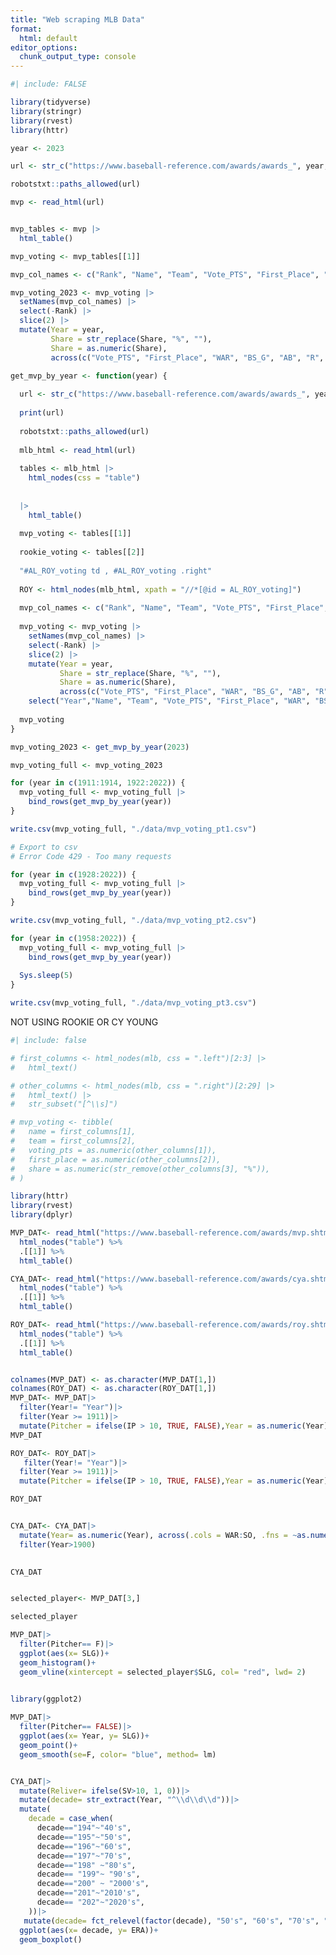 ```yaml
---
title: "Web scraping MLB Data"
format:
  html: default
editor_options: 
  chunk_output_type: console
---
```

```r
#| include: FALSE

library(tidyverse)
library(stringr)
library(rvest)
library(httr)
```

```r
year <- 2023

url <- str_c("https://www.baseball-reference.com/awards/awards_", year, ".shtml")

robotstxt::paths_allowed(url)

mvp <- read_html(url)


mvp_tables <- mvp |>
  html_table()

mvp_voting <- mvp_tables[[1]]

mvp_col_names <- c("Rank", "Name", "Team", "Vote_PTS", "First_Place", "Share", "WAR", "BS_G", "AB", "R", "BS_H", "BS_HR", "RBI", "SB", "BS_BB", "BA", "OBP", "SLG", "OPS", "W", "L", "ERA", "WHIP", "PS_G", "GS", "SV", "IP", "PS_H", "PS_HR", "PS_BB","SO")

mvp_voting_2023 <- mvp_voting |>
  setNames(mvp_col_names) |>
  select(-Rank) |>
  slice(2) |>
  mutate(Year = year,
         Share = str_replace(Share, "%", ""),
         Share = as.numeric(Share),
         across(c("Vote_PTS", "First_Place", "WAR", "BS_G", "AB", "R", "BS_H", "BS_HR", "RBI", "SB", "BS_BB", "BA", "OBP", "SLG", "OPS", "W", "L", "ERA", "WHIP", "PS_G", "GS", "SV", "IP", "PS_H", "PS_HR", "PS_BB", "SO"), ~as.numeric(.)))
```

```r
get_mvp_by_year <- function(year) {
  
  url <- str_c("https://www.baseball-reference.com/awards/awards_", year, ".shtml")
  
  print(url)
  
  robotstxt::paths_allowed(url)
  
  mlb_html <- read_html(url)
  
  tables <- mlb_html |>
    html_nodes(css = "table")
  
  
  |>
    html_table()
  
  mvp_voting <- tables[[1]]
  
  rookie_voting <- tables[[2]]
  
  "#AL_ROY_voting td , #AL_ROY_voting .right"
  
  ROY <- html_nodes(mlb_html, xpath = "//*[@id = AL_ROY_voting]")
  
  mvp_col_names <- c("Rank", "Name", "Team", "Vote_PTS", "First_Place", "Share", "WAR", "BS_G", "AB", "R", "BS_H", "BS_HR", "RBI", "SB", "BS_BB", "BA", "OBP", "SLG", "OPS", "W", "L", "ERA", "WHIP", "PS_G", "GS", "SV", "IP", "PS_H", "PS_HR", "PS_BB","SO")
  
  mvp_voting <- mvp_voting |>
    setNames(mvp_col_names) |>
    select(-Rank) |>
    slice(2) |>
    mutate(Year = year,
           Share = str_replace(Share, "%", ""),
           Share = as.numeric(Share),
           across(c("Vote_PTS", "First_Place", "WAR", "BS_G", "AB", "R", "BS_H", "BS_HR", "RBI", "SB", "BS_BB", "BA", "OBP", "SLG", "OPS", "W", "L", "ERA", "WHIP", "PS_G", "GS", "SV", "IP", "PS_H", "PS_HR", "PS_BB", "SO"), ~as.numeric(.))) |>
    select("Year","Name", "Team", "Vote_PTS", "First_Place", "WAR", "BS_G", "AB", "R", "BS_H", "BS_HR", "RBI", "SB", "BS_BB", "BA", "OBP", "SLG", "OPS", "W", "L", "ERA", "WHIP", "PS_G", "GS", "SV", "IP", "PS_H", "PS_HR", "PS_BB", "SO")
  
  mvp_voting
}
```

```r
mvp_voting_2023 <- get_mvp_by_year(2023)

mvp_voting_full <- mvp_voting_2023

for (year in c(1911:1914, 1922:2022)) {
  mvp_voting_full <- mvp_voting_full |>
    bind_rows(get_mvp_by_year(year))
}

write.csv(mvp_voting_full, "./data/mvp_voting_pt1.csv")

# Export to csv
# Error Code 429 - Too many requests
```


```r
for (year in c(1928:2022)) {
  mvp_voting_full <- mvp_voting_full |>
    bind_rows(get_mvp_by_year(year))
}

write.csv(mvp_voting_full, "./data/mvp_voting_pt2.csv")
```

```r
for (year in c(1958:2022)) {
  mvp_voting_full <- mvp_voting_full |>
    bind_rows(get_mvp_by_year(year))
  
  Sys.sleep(5)
}

write.csv(mvp_voting_full, "./data/mvp_voting_pt3.csv")
```


NOT USING ROOKIE OR CY YOUNG



```r
#| include: false

# first_columns <- html_nodes(mlb, css = ".left")[2:3] |>
#   html_text()

# other_columns <- html_nodes(mlb, css = ".right")[2:29] |>
#   html_text() |>
#   str_subset("[^\\s]")

# mvp_voting <- tibble(
#   name = first_columns[1],
#   team = first_columns[2],
#   voting_pts = as.numeric(other_columns[1]),
#   first_place = as.numeric(other_columns[2]),
#   share = as.numeric(str_remove(other_columns[3], "%")),
# )
```

```r

library(httr)
library(rvest)
library(dplyr)

MVP_DAT<- read_html("https://www.baseball-reference.com/awards/mvp.shtml") |>
  html_nodes("table") %>%
  .[[1]] %>%  
  html_table()

CYA_DAT<- read_html("https://www.baseball-reference.com/awards/cya.shtml") |>
  html_nodes("table") %>%
  .[[1]] %>%  
  html_table()

ROY_DAT<- read_html("https://www.baseball-reference.com/awards/roy.shtml") |>
  html_nodes("table") %>%
  .[[1]] %>%  
  html_table()


colnames(MVP_DAT) <- as.character(MVP_DAT[1,])
colnames(ROY_DAT) <- as.character(ROY_DAT[1,])
MVP_DAT<- MVP_DAT|>
  filter(Year!= "Year")|>
  filter(Year >= 1911)|>
  mutate(Pitcher = ifelse(IP > 10, TRUE, FALSE),Year = as.numeric(Year), across(.cols = WAR:SO, .fns = ~as.numeric(as.character(.))) )
MVP_DAT

ROY_DAT<- ROY_DAT|>
   filter(Year!= "Year")|>
  filter(Year >= 1911)|>
  mutate(Pitcher = ifelse(IP > 10, TRUE, FALSE),Year = as.numeric(Year), across(.cols = WAR:SO, .fns = ~as.numeric(as.character(.))) )

ROY_DAT


CYA_DAT<- CYA_DAT|>
  mutate(Year= as.numeric(Year), across(.cols = WAR:SO, .fns = ~as.numeric(as.character(.))))|>
  filter(Year>1900)
  

CYA_DAT


selected_player<- MVP_DAT[3,]

selected_player

MVP_DAT|>
  filter(Pitcher== F)|>
  ggplot(aes(x= SLG))+
  geom_histogram()+
  geom_vline(xintercept = selected_player$SLG, col= "red", lwd= 2)
  

library(ggplot2)

MVP_DAT|>
  filter(Pitcher== FALSE)|>
  ggplot(aes(x= Year, y= SLG))+
  geom_point()+
  geom_smooth(se=F, color= "blue", method= lm)


CYA_DAT|>
  mutate(Reliver= ifelse(SV>10, 1, 0))|>
  mutate(decade= str_extract(Year, "^\\d\\d\\d"))|>
  mutate(
    decade = case_when(
      decade=="194"~"40's",
      decade=="195"~"50's",
      decade=="196"~"60's",
      decade=="197"~"70's", 
      decade=="198" ~"80's",
      decade== "199"~ "90's",
      decade=="200" ~ "2000's",
      decade=="201"~"2010's",
      decade== "202"~"2020's",
    ))|>
   mutate(decade= fct_relevel(factor(decade), "50's", "60's", "70's", "80's", "90's"))|>
  ggplot(aes(x= decade, y= ERA))+
  geom_boxplot()
```

